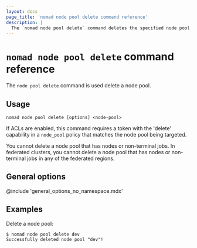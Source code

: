 ```yaml
---
layout: docs
page_title: 'nomad node pool delete command reference'
description: |
  The `nomad node pool delete` command deletes the specified node pool.
---
```


# `nomad node pool delete` command reference

The `node pool delete` command is used delete a node pool.

## Usage

```plaintext
nomad node pool delete [options] <node-pool>
```

If ACLs are enabled, this command requires a token with the 'delete'
capability in a `node_pool` policy that matches the node pool being targeted.

You cannot delete a node pool that has nodes or non-terminal jobs. In federated
clusters, you cannot delete a node pool that has nodes or non-terminal jobs in
any of the federated regions.

## General options

@include 'general_options_no_namespace.mdx'

## Examples

Delete a node pool:

```shell-session
$ nomad node pool delete dev
Successfully deleted node pool "dev"!
```
